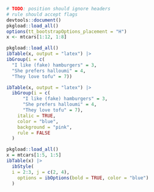 
```r
# TODO: position should ignore headers
# rule should accept flags
devtools::document()
pkgload::load_all()
options(tt_bootstrapOptions_placement = "H")
x <- mtcars[1:12, 1:8]

pkgload::load_all()
ibTable(x, output = "latex") |> 
ibGroup(i = c(
  "I like (fake) hamburgers" = 3,
  "She prefers halloumi" = 4,
  "They love tofu" = 7))
```


```r
ibTable(x, output = "latex") |> 
  ibGroup(i = c(
      "I like (fake) hamburgers" = 3,
      "She prefers halloumi" = 4,
      "They love tofu" = 7),
    italic = TRUE,
    color = "blue",
    background = "pink",
    rule = FALSE
  )
```


```r
pkgload::load_all()
x = mtcars[1:5, 1:5]
ibTable(x) |> 
  ibStyle(
  i = 2:3, j = c(2, 4),
    options = ibOptions(bold = TRUE, color = "blue")
  )


```
